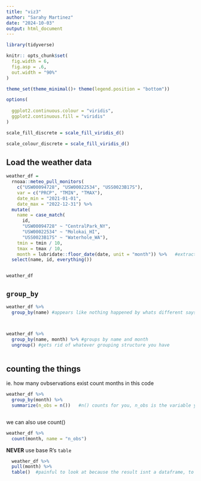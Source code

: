 ```yaml
---
title: "viz3"
author: "Sarahy Martinez"
date: "2024-10-03"
output: html_document
---
```


```r

library(tidyverse)

knitr:: opts_chunk$set(
  fig.width = 6,
  fig.asp = .6,
  out.width = "90%"
)

theme_set(theme_minimal()+ theme(legend.position = "bottom"))

options(
  
  ggplot2.continuous.colour = "viridis",
  ggplot2.continuous.fill = "viridis"
)

scale_fill_discrete = scale_fill_viridis_d()    

scale_colour_discrete = scale_fill_viridis_d() 

```


## Load the weather data

```r

weather_df = 
  rnoaa::meteo_pull_monitors(
    c("USW00094728", "USW00022534", "USS0023B17S"),
    var = c("PRCP", "TMIN", "TMAX"), 
    date_min = "2021-01-01",
    date_max = "2022-12-31") %>% 
  mutate(
    name = case_match(
      id, 
      "USW00094728" ~ "CentralPark_NY", 
      "USW00022534" ~ "Molokai_HI",
      "USS0023B17S" ~ "Waterhole_WA"),
    tmin = tmin / 10,
    tmax = tmax / 10,
    month = lubridate::floor_date(date, unit = "month")) %>%   #extract the month variable, lubridate package tidyverse adjacent says to get the floor of a date aned sort of round whatever date or pull the dates donwn to the nearest. month is rounded down
  select(name, id, everything())


weather_df

```


## ` group_by`

```r
weather_df %>% 
  group_by(name) #appears like nothing happened by whats different says groups name[3]



weather_df %>% 
  group_by(name, month) %>% #groups by name and month
  ungroup() #gets rid of whatever grouping structure you have 



```


## counting the things

ie. how many ovbservations exist 
count months in this code 

```r

weather_df %>% 
  group_by(month) %>% 
  summarize(n_obs = n())   #n() counts for you, n_obs is the variable you created and end result is a tibble 



```



we can also use count()


```r

weather_df %>% 
  count(month, name = "n_obs")
```

**NEVER** use base R's `table` 


```r
  weather_df %>% 
  pull(month) %>% 
  table()  #painful to look at because the result isnt a dataframe, to get to the table function 
```











